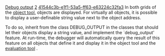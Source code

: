 [[Property:title|Debug output]]
[[Property:weight|2]]
[[Property:uuid|41544c3b-e1f1-53a5-ff63-e63224c32fa3]]
In both grids of the [[Object tool|object tool]], objects are displayed. For virtually all objects, it is possible to display a user-definable string value next to the object address. 

To do so, inherit from the class <eiffel>DEBUG_OUTPUT</eiffel> in the classes that should let their objects display a string value, and implement the `debug_output' feature. At run-time, the debugger will automatically query the result of this feature on all objects that define it and display it in the object tool and the [[Expression evaluation|evaluation tool]] . 

{{sample|The <eiffel>NUMERIC</eiffel> class inherits from the <eiffel>DEBUG_OUTPUT</eiffel> one so that it is possible to see the value of *_REF objects without expanding them. }}

{{tip|If an object has a long string output or an output with carriage returns, for instance, pick-and-drop it to the expanded display command  [[Image:debugger-expand-info-icon]]  in the object tool. }}




